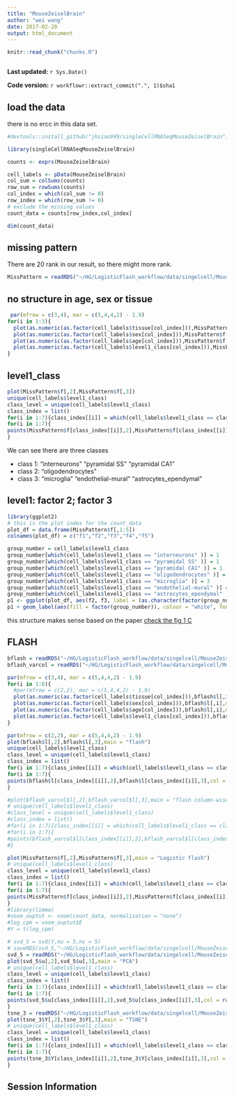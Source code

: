 ```yaml
---
title: "MouseZeiselBrain"
author: "wei wang"
date: 2017-02-20
output: html_document
---
```


```r
knitr::read_chunk("chunks.R")
```

```r
```

**Last updated:** `r Sys.Date()`

**Code version:** `r workflowr::extract_commit(".", 1)$sha1`

## load the data

there is no ercc in this data set.

```r
#devtools::install_github("jhsiao999/singleCellRNASeqMouseZeiselBrain")

library(singleCellRNASeqMouseZeiselBrain)

counts <- exprs(MouseZeiselBrain)

cell_labels <- pData(MouseZeiselBrain)
col_sum = colSums(counts)
row_sum = rowSums(counts)
col_index = which(col_sum != 0)
row_index = which(row_sum != 0)
# exclude the missing values
count_data = counts[row_index,col_index]

dim(count_data)
```

## missing pattern

There are 20 rank in our result, so there might more rank.

```r
MissPattern = readRDS("~/HG/LogisticFlash_workflow/data/singelcell/MouseZeiselBrain/MissPatternMouseZeiselBrain_K20.rds")
```


## no structure in age, sex or tissue

```r
 par(mfrow = c(3,4), mar = c(5,4,4,2) - 1.9)
for(i in 1:3){
  plot(as.numeric(as.factor(cell_labels$tissue[col_index])),MissPattern$f[,i],main = paste("f",i,": tissue" ))
  plot(as.numeric(as.factor(cell_labels$sex[col_index])),MissPattern$f[,i],main = paste("f",i,": sex"))
  plot(as.numeric(as.factor(cell_labels$age[col_index])),MissPattern$f[,i],main = paste("f",i,": age"))
  plot(as.numeric(as.factor(cell_labels$level1_class[col_index])),MissPattern$f[,i],main = paste("f",i,": level1"))
}
```

## level1_class

```r
plot(MissPattern$f[,2],MissPattern$f[,3])
unique(cell_labels$level1_class)
class_level = unique(cell_labels$level1_class)
class_index = list()
for(i in 1:7){class_index[[i]] = which(cell_labels$level1_class == class_level[i])}
for(i in 1:7){
points(MissPattern$f[class_index[[i]],2],MissPattern$f[class_index[[i]],3],col = rainbow(7)[i])
}
```

We can see there are three classes

- class 1: "interneurons" "pyramidal SS" "pyramidal CA1"
- class 2: "oligodendrocytes"
- class 3: "microglia" "endothelial-mural" "astrocytes_ependymal"

## level1: factor 2; factor 3

```r
library(ggplot2)
# this is the plot index for the count_data
plot_df = data.frame(MissPattern$f[,1:5])
colnames(plot_df) = c("f1","f2","f3","f4","f5")

group_number = cell_labels$level1_class
group_number[which(cell_labels$level1_class == "interneurons" )] = 1
group_number[which(cell_labels$level1_class == "pyramidal SS" )] = 1
group_number[which(cell_labels$level1_class == "pyramidal CA1" )] = 1
group_number[which(cell_labels$level1_class == "oligodendrocytes" )] = 2
group_number[which(cell_labels$level1_class == "microglia" )] = 3
group_number[which(cell_labels$level1_class == "endothelial-mural" )] = 3
group_number[which(cell_labels$level1_class == "astrocytes_ependymal" )] = 3
p1 <- ggplot(plot_df, aes(f2, f3, label = (as.character(factor(group_number)) )), parse = FALSE)
p1 + geom_label(aes(fill = factor(group_number)), colour = "white", fontface = "bold")
```

this structure makes sense based on the paper [check the fig 1 C](http://linnarssonlab.org/pdf/Science%202015a.pdf)

## FLASH

```r
bflash = readRDS("~/HG/LogisticFlash_workflow/data/singelcell/MouseZeiselBrain/logcpm/bflash.rds")
bflash_varcol = readRDS("~/HG/LogisticFlash_workflow/data/singelcell/MouseZeiselBrain/logcpm/bflash_var_col.rds")
```


```r
par(mfrow = c(3,4), mar = c(5,4,4,2) - 1.9)
for(i in 1:6){
  #par(mfrow = c(2,2), mar = c(5,4,4,2) - 1.9)
  plot(as.numeric(as.factor(cell_labels$tissue[col_index])),bflash$l[,i],main = paste("f",i,": tissue" ))
  plot(as.numeric(as.factor(cell_labels$sex[col_index])),bflash$l[,i],main = paste("f",i,": sex"))
  plot(as.numeric(as.factor(cell_labels$age[col_index])),bflash$l[,i],main = paste("f",i,": age"))
  plot(as.numeric(as.factor(cell_labels$level1_class[col_index])),bflash$l[,i],main = paste("f",i,": level1"))
}
```

```r
par(mfrow = c(2,2), mar = c(5,4,4,2) - 1.9)
plot(bflash$l[,2],bflash$l[,3],main = "flash")
unique(cell_labels$level1_class)
class_level = unique(cell_labels$level1_class)
class_index = list()
for(i in 1:7){class_index[[i]] = which(cell_labels$level1_class == class_level[i])}
for(i in 1:7){
points(bflash$l[class_index[[i]],2],bflash$l[class_index[[i]],3],col = rainbow(7)[i])
}

#plot(bflash_varcol$l[,2],bflash_varcol$l[,3],main = "flash column-wise variacne")
# unique(cell_labels$level1_class)
#class_level = unique(cell_labels$level1_class)
#class_index = list()
#for(i in 1:7){class_index[[i]] = which(cell_labels$level1_class == class_level[i])}
#for(i in 1:7){
#points(bflash_varcol$l[class_index[[i]],2],bflash_varcol$l[class_index[[i]],3],col = rainbow(7)[i])
#}

plot(MissPattern$f[,2],MissPattern$f[,3],main = "Logistic flash")
# unique(cell_labels$level1_class)
class_level = unique(cell_labels$level1_class)
class_index = list()
for(i in 1:7){class_index[[i]] = which(cell_labels$level1_class == class_level[i])}
for(i in 1:7){
points(MissPattern$f[class_index[[i]],2],MissPattern$f[class_index[[i]],3],col = rainbow(7)[i])
}
#library(limma)
#voom_ouptut <- voom(count_data, normalization = "none")
#log_cpm = voom_ouptut$E
#Y = t(log_cpm)

# svd_5 = svd(Y,nu = 5,nv = 5)
# saveRDS(svd_5,"~/HG/LogisticFlash_workflow/data/singelcell/MouseZeiselBrain/logcpm/svd_5.rds")
svd_5 = readRDS("~/HG/LogisticFlash_workflow/data/singelcell/MouseZeiselBrain/logcpm/svd_5.rds")
plot(svd_5$u[,2],svd_5$u[,3],main = "PCA")
# unique(cell_labels$level1_class)
class_level = unique(cell_labels$level1_class)
class_index = list()
for(i in 1:7){class_index[[i]] = which(cell_labels$level1_class == class_level[i])}
for(i in 1:7){
points(svd_5$u[class_index[[i]],2],svd_5$u[class_index[[i]],3],col = rainbow(7)[i])
}
tsne_3 = readRDS("~/HG/LogisticFlash_workflow/data/singelcell/MouseZeiselBrain/logcpm/tsne_3.rds")
plot(tsne_3$Y[,2],tsne_3$Y[,3],main = "TSNE")
# unique(cell_labels$level1_class)
class_level = unique(cell_labels$level1_class)
class_index = list()
for(i in 1:7){class_index[[i]] = which(cell_labels$level1_class == class_level[i])}
for(i in 1:7){
points(tsne_3$Y[class_index[[i]],2],tsne_3$Y[class_index[[i]],3],col = rainbow(7)[i])
}
```

## Session Information

```r
```
